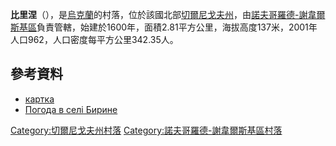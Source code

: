 {{coord|52|5|13|N|33|23|2|E|scale:100000|display=title}}

'''比里涅'''（{{lang-uk|Бирине}}），是[[烏克蘭|烏克蘭]]的村落，位於該國北部[[切爾尼戈夫州|切爾尼戈夫州]]，由[[諾夫哥羅德-謝韋爾斯基區|諾夫哥羅德-謝韋爾斯基區]]負責管轄，始建於1600年，面積2.81平方公里，海拔高度137米，2001年人口962，人口密度每平方公里342.35人。

==參考資料==
* [http://gska2.rada.gov.ua/pls/z7502/A005?rdat1=04.02.2009&rf7571=40609 картка]{{dead link|date=2018年3月 |bot=InternetArchiveBot |fix-attempted=yes }}
* [http://weather.in.ua/ua/chernigovskaja/1135 Погода в селі Бирине] {{Wayback|url=http://weather.in.ua/ua/chernigovskaja/1135 |date=20111220113911 }}

[[Category:切爾尼戈夫州村落|Category:切爾尼戈夫州村落]]
[[Category:諾夫哥羅德-謝韋爾斯基區村落|Category:諾夫哥羅德-謝韋爾斯基區村落]]


{{Chernihiv-geo-stub}}